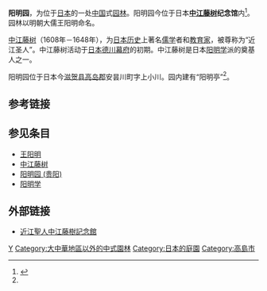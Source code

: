 '''阳明园'''，为位于[[日本|日本]]的一处[[中国|中国]]式[[园林|园林]]。阳明园今位于日本'''[[中江藤树|中江藤树]]纪念馆'''内<ref name="阳明园 中江藤树纪念馆">{{cite web |url=http://www.touju.jp/topics2010/topics2010.html |title=陽明園の塀と柱を塗り替えました。を追加しました。 |format=html |publisher=日本中江藤树纪念馆 |date=2010年1月 |accessdate=2010年10月2日 |language=日语 }}{{dead link|date=2018年5月 |bot=InternetArchiveBot |fix-attempted=yes }}</ref>。园林以明朝大儒王阳明命名。

[[中江藤树|中江藤树]]（1608年－1648年），为[[日本历史|日本历史]]上著名[[儒学|儒学]]者和[[教育家|教育家]]，被尊称为“近江圣人”。中江藤树活动于[[日本|日本]][[德川幕府|德川幕府]]的初期。中江藤树是日本[[阳明学|阳明学]]派的奠基人之一。

阳明园位于日本今[[滋贺县|滋贺县]][[高島郡_(滋賀縣)|高岛郡]]安昙川町字上小川。园内建有“阳明亭”<ref name="阳明园 中江藤树纪念馆"/>。

==参考链接==
{{reflist}}

==参见条目==
* [[王阳明|王阳明]]
* [[中江藤树|中江藤树]]
* [[阳明园_(贵阳)|阳明园 (贵阳)]]
* [[阳明学|阳明学]]

==外部链接==
*[https://web.archive.org/web/20110722125655/http://www.touju.jp/ 近江聖人中江藤樹記念館] {{ja icon}}

{{王阳明}}
[[Category:王守仁|Y]]
[[Category:大中華地區以外的中式園林|Category:大中華地區以外的中式園林]]
[[Category:日本的庭園|Category:日本的庭園]]
[[Category:高島市|Category:高島市]]
